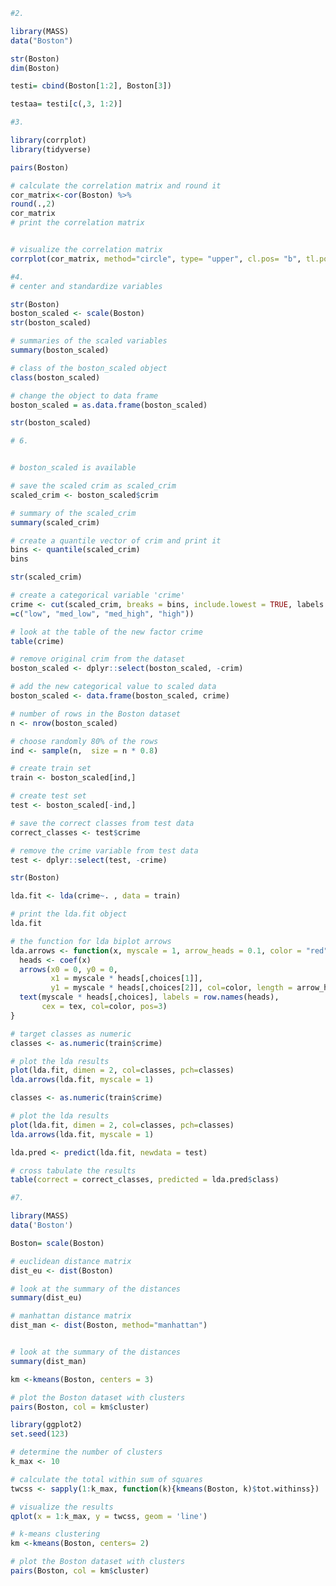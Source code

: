 ```r
#2.

library(MASS)
data("Boston")

str(Boston)
dim(Boston)

testi= cbind(Boston[1:2], Boston[3])

testaa= testi[c(,3, 1:2)]

```




```r
#3.

library(corrplot)
library(tidyverse)

pairs(Boston)

# calculate the correlation matrix and round it
cor_matrix<-cor(Boston) %>%
round(.,2)
cor_matrix
# print the correlation matrix


# visualize the correlation matrix
corrplot(cor_matrix, method="circle", type= "upper", cl.pos= "b", tl.pos= "d", tl.cex= 0.6)
```

```r
#4.
# center and standardize variables

str(Boston)
boston_scaled <- scale(Boston)
str(boston_scaled)

# summaries of the scaled variables
summary(boston_scaled)

# class of the boston_scaled object
class(boston_scaled)

# change the object to data frame
boston_scaled = as.data.frame(boston_scaled)

str(boston_scaled)

```


```r
# 6.


# boston_scaled is available

# save the scaled crim as scaled_crim
scaled_crim <- boston_scaled$crim

# summary of the scaled_crim
summary(scaled_crim)

# create a quantile vector of crim and print it
bins <- quantile(scaled_crim)
bins

str(scaled_crim)

# create a categorical variable 'crime'
crime <- cut(scaled_crim, breaks = bins, include.lowest = TRUE, labels
=c("low", "med_low", "med_high", "high"))

# look at the table of the new factor crime
table(crime)

# remove original crim from the dataset
boston_scaled <- dplyr::select(boston_scaled, -crim)

# add the new categorical value to scaled data
boston_scaled <- data.frame(boston_scaled, crime)

# number of rows in the Boston dataset 
n <- nrow(boston_scaled)

# choose randomly 80% of the rows
ind <- sample(n,  size = n * 0.8)

# create train set
train <- boston_scaled[ind,]

# create test set 
test <- boston_scaled[-ind,]

# save the correct classes from test data
correct_classes <- test$crime

# remove the crime variable from test data
test <- dplyr::select(test, -crime)

str(Boston)
```

```r
lda.fit <- lda(crime~. , data = train)

# print the lda.fit object
lda.fit

# the function for lda biplot arrows
lda.arrows <- function(x, myscale = 1, arrow_heads = 0.1, color = "red", tex = 0.75, choices = c(1,2)){
  heads <- coef(x)
  arrows(x0 = 0, y0 = 0, 
         x1 = myscale * heads[,choices[1]], 
         y1 = myscale * heads[,choices[2]], col=color, length = arrow_heads)
  text(myscale * heads[,choices], labels = row.names(heads), 
       cex = tex, col=color, pos=3)
}

# target classes as numeric
classes <- as.numeric(train$crime)

# plot the lda results
plot(lda.fit, dimen = 2, col=classes, pch=classes)
lda.arrows(lda.fit, myscale = 1)

classes <- as.numeric(train$crime)

# plot the lda results
plot(lda.fit, dimen = 2, col=classes, pch=classes)
lda.arrows(lda.fit, myscale = 1)

lda.pred <- predict(lda.fit, newdata = test)

# cross tabulate the results
table(correct = correct_classes, predicted = lda.pred$class)
```


```r
#7.

library(MASS)
data('Boston')

Boston= scale(Boston)

# euclidean distance matrix
dist_eu <- dist(Boston)

# look at the summary of the distances
summary(dist_eu)

# manhattan distance matrix
dist_man <- dist(Boston, method="manhattan")


# look at the summary of the distances
summary(dist_man)


```
```r
km <-kmeans(Boston, centers = 3)

# plot the Boston dataset with clusters
pairs(Boston, col = km$cluster)
```
```r

library(ggplot2)
set.seed(123)

# determine the number of clusters
k_max <- 10

# calculate the total within sum of squares
twcss <- sapply(1:k_max, function(k){kmeans(Boston, k)$tot.withinss})

# visualize the results
qplot(x = 1:k_max, y = twcss, geom = 'line')

# k-means clustering
km <-kmeans(Boston, centers= 2)

# plot the Boston dataset with clusters
pairs(Boston, col = km$cluster)
```

